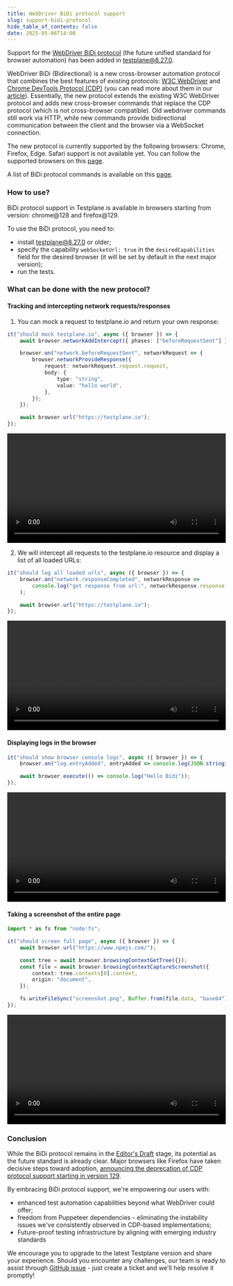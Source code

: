 ```yaml
---
title: WebDriver BiDi protocol support
slug: support-bidi-protocol
hide_table_of_contents: false
date: 2025-05-06T14:00
---
```



Support for the [WebDriver BiDi protocol](https://w3c.github.io/webdriver-bidi/) (the future unified standard for browser automation) has been added in [testplane@8.27.0](https://github.com/gemini-testing/testplane/releases/tag/v8.27.0).

<!-- truncate -->

WebDriver BiDi (Bidirectional) is a new cross-browser automation protocol that combines the best features of existing protocols: [W3C WebDriver][webdriver] and [Chrome DevTools Protocol (CDP)][cdp] (you can read more about them in our [article][webvider-vs-cdp]).
Essentially, the new protocol extends the existing W3C WebDriver protocol and adds new cross-browser commands that replace the CDP protocol (which is not cross-browser compatible).
Old webdriver commands still work via HTTP, while new commands provide bidirectional communication between the client and the browser via a WebSocket connection.

The new protocol is currently supported by the following browsers: Chrome, Firefox, Edge. Safari support is not available yet. You can follow the supported browsers on this [page][bidi-browsers-support].

A list of BiDi protocol commands is available on this [page][bidi-commands].

### How to use?

<Admonition type="warning">
    BiDi protocol support in Testplane is available in browsers starting from version: chrome@128
    and firefox@129.
</Admonition>

To use the BiDi protocol, you need to:

-   install testplane@8.27.0 or older;
-   specify the capability `webSocketUrl: true` in the `desiredCapabilities` field for the desired browser (it will be set by default in the next major version);
-   run the tests.

### What can be done with the new protocol?

#### Tracking and intercepting network requests/responses

1. You can mock a request to testplane.io and return your own response:

```typescript
it("should mock testplane.io", async ({ browser }) => {
    await browser.networkAddIntercept({ phases: ["beforeRequestSent"] });

    browser.on("network.beforeRequestSent", networkRequest => {
        browser.networkProvideResponse({
            request: networkRequest.request.request,
            body: {
                type: "string",
                value: "hello world",
            },
        });
    });

    await browser.url("https://testplane.io");
});
```

<video src={mockNetworkRequestExampleUrl} width="100%" controls="controls">
    Your browser does not support the video tag.
    <a href="video/blog/bidi/mock-network-request-example.mp4">Download the video</a>.
</video>

2. We will intercept all requests to the testplane.io resource and display a list of all loaded URLs:

```typescript
it("should log all loaded urls", async ({ browser }) => {
    browser.on("network.responseCompleted", networkResponse =>
        console.log("got response from url:", networkResponse.response.url),
    );

    await browser.url("https://testplane.io");
});
```

<video src={networkResponsesExampleUrl} width="100%" controls="controls">
    Your browser does not support the video tag.
    <a href="video/blog/bidi/network-responses-example.mp4">Download the video</a>.
</video>

#### Displaying logs in the browser

```typescript
it("should show browser console logs", async ({ browser }) => {
    browser.on("log.entryAdded", entryAdded => console.log(JSON.stringify(entryAdded, null, 4)));

    await browser.execute(() => console.log("Hello Bidi"));
});
```

<video src={browserLogsExampleUrl} width="100%" controls="controls">
    Your browser does not support the video tag.
    <a href="video/blog/bidi/browser-logs-example.mp4">Download the video</a>.
</video>

#### Taking a screenshot of the entire page

```typescript
import * as fs from "node:fs";

it("should screen full page", async ({ browser }) => {
    await browser.url("https://www.npmjs.com/");

    const tree = await browser.browsingContextGetTree({});
    const file = await browser.browsingContextCaptureScreenshot({
        context: tree.contexts[0].context,
        origin: "document",
    });

    fs.writeFileSync("screenshot.png", Buffer.from(file.data, "base64"));
});
```

<video src={screenFullPageExampleUrl} width="100%" controls="controls">
    Your browser does not support the video tag.
    <a href="video/blog/bidi/screen-full-page-example.mp4">Download the video</a>.
</video>

### Conclusion

While the BiDi protocol remains in the [Editor's Draft][editors-draft] stage, its potential as the future standard is already clear.
Major browsers like Firefox have taken decisive steps toward adoption, [announcing the deprecation of CDP protocol support starting in version 129][ff-deprecate-cdp].

By embracing BiDi protocol support, we're empowering our users with:

-   enhanced test automation capabilities beyond what WebDriver could offer;
-   freedom from Puppeteer dependencies - eliminating the instability issues we've consistently observed in CDP-based implementations;
-   Future-proof testing infrastructure by aligning with emerging industry standards

We encourage you to upgrade to the latest Testplane version and share your experience. Should you encounter any challenges, our team is ready to assist through [GitHub issue][gh-issues] - just create a ticket and we'll help resolve it promptly!

[webdriver]: https://www.w3.org/TR/webdriver1/
[cdp]: https://chromedevtools.github.io/devtools-protocol/
[webvider-vs-cdp]: https://testplane.io/ru/docs/v8/reference/webdriver-vs-cdp/
[bidi-browsers-support]: https://wpt.fyi/results/webdriver/tests/bidi?label=master&label=stable&aligned
[bidi-commands]: https://webdriver.io/docs/api/webdriverBidi
[editors-draft]: https://www.w3.org/standards/types/#ED
[ff-deprecate-cdp]: https://fxdx.dev/deprecating-cdp-support-in-firefox-embracing-the-future-with-webdriver-bidi/
[puppeteer]: https://pptr.dev/
[gh-issues]: https://github.com/gemini-testing/testplane/issues
